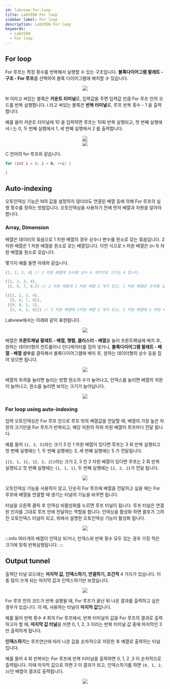 ```yaml
---
id: labview-for-loop
title: LabVIEW For loop
sidebar_label: For loop
description: LabVIEW For loop
keywords:
  - LabVIEW
  - For loop
---
```



## For loop

For 루프는 특정 횟수를 반복해서 실행할 수 있는 구조입니다. **블록다이어그램 팔레트 - 구조 - For 루프**를 선택하여 블록 다이어그램에 배치할 수 있습니다.

<center>
	<img src={useBaseUrl("img/lang/labview/labview-create-for-loop.gif")} />
</center>

N 이라고 써있는 블록은 **카운트 터미널**로, 입력값을 주면 입력값 만큼 For 루프 안의 코드를 반복 실행합니다. i 라고 써있는 블록은 **반복 터미널**로, 루프 반복 횟수 - 1 을 출력합니다.

예를 들어 카운트 터미널에 10 을 입력하면 루프는 10회 반복 실행되고, 첫 번째 실행에서 i 는 0, 두 번째 실행에서 1, 세 번째 실행에서 2 를 출력합니다.

<center>
	<img src={useBaseUrl("img/lang/labview/labview-for-term.png")} />
</center>

<center>
	<img src={useBaseUrl("img/lang/labview/labview-for-example.gif")} />
</center>

C 언어의 for 루프와 같습니다.

```c
for (int i = 0; i < N; ++i) {

}
```

## Auto-indexing

오토인덱싱 기능은 N의 값을 설정하지 않더라도 연결된 배열 등에 의해 For 루프의 실행 횟수를 정하는 방법입니다. 오토인덱싱을 사용하기 전에 먼저 배열과 차원을 알아야 합니다.

### Array, Dimension

배열은 데이터의 묶음으로 1 차원 배열의 경우 상수나 변수를 원소로 갖는 묶음입니다. 2 차원 배열은 1 차원 배열을 원소로 갖는 배열입니다. 이런 식으로 n 차원 배열은 (n-1) 차원 배열을 원소로 갖습니다.

몇가지 예를 들면 아래와 같습니다.

```c
{1, 2, 3, 4} // 1 차원 배열에 숫자형 상수 4 개이므로 크기는 4 입니다.

{{1, 2, 3, 4},
 {5, 6, 7, 8,}} // 2 차원 배열에 1 차원 배열 2 개가 있고, 1 차원 배열은 숫자형 상수 4 개 가 있으므로 크기는 2, 4 입니다.

{{{1, 2, 3, 4},
  {5, 6, 7, 8}},
 {{9, 0, 1, 2},
  {3, 4, 5, 6}}} // 3 차원 배열에 2차원 배열 2 개가 있고, 2 차원 배열에 1 차원 배열 2 개가 있고, 1 차원 배열은 숫자형 상수 4 개 가 있으므로 크기는 2, 2, 4 입니다.
```

Labview에서는 아래와 같이 표현됩니다.

<center>
	<img src={useBaseUrl("img/lang/labview/labview-for-array.png")} />
</center>

배열은 **프론트패널 팔레트 - 배열, 행렬, 클러스터 - 배열**을 눌러 프론트패널에 배치 후, 원하는 데이터형의 컨트롤이나 인디케이터를 집어 넣거나, **블록다이어그램 팔레트 - 배열 - 배열 상수**를 클릭해서 블록다이어그램에 배치 후, 원하는 데이터형의 상수 등을 집어 넣으면 됩니다.

<center>
	<img src={useBaseUrl("img/lang/labview/labview-create-array.gif")} />
</center>

배열의 외곽을 늘리면 늘리는 방향 원소의 수가 늘어나고, 인덱스를 늘리면 배열의 차원이 늘어나고, 원소를 늘리면 보이는 크기가 늘어납니다.

<center>
	<img src={useBaseUrl("img/lang/labview/labview-array-size.gif")} />
</center>

### For loop using auto-indexing

입력 오토인덱싱은 For 루프 안으로 루프 밖의 배열값을 전달할 때, 배열의 가장 높은 차원의 크기만큼 For 루프가 반복되고, 해당 차원의 하위 차원 배열이 루프마다 전달 됩니다.

예를 들어 `{1, 3, 5}`라는 크기 3 인 1 차원 배열이 있다면 루프는 3 회 반복 실행되고 첫 번째 실행에는 1, 두 번째 실행에는 3, 세 번째 실행에는 5 가 전달됩니다.

`{{1, 1, 1}, {2, 2, 2}}`라는 크기 2, 3 인 2 차원 배열이 있다면 루프는 2 회 반복 실행되고 첫 번째 실행에는 `{1, 1, 1}`, 두 번째 실행에는 `{2, 2, 2}`가 전달 됩니다.

<center>
	<img src={useBaseUrl("img/lang/labview/labview-for-autoindexing.gif")} />
</center>

오토인덱싱 기능을 사용하지 않고, 단순히 For 루프에 배열을 전달하고 싶을 때는 For 루프에 배열을 연결할 때 생기는 터널의 기능을 바꾸면 됩니다.

터널을 오른쪽 클릭 후 인덱싱 비활성화를 누르면 루프 터널이 됩니다. 루프 터널은 연결된 인자를 그대로 루프 안에 전달하는 역할을 합니다. 인덱싱을 활성화 하면 괄호가 그려진 오토인덱스 터널이 되고, 위에서 설명한 오토인덱싱 기능이 활성화 됩니다.

<center>
	<img src={useBaseUrl("img/lang/labview/labview-for-tunnel-mode.gif")} />
</center>

:::info
여러개의 배열이 인덱싱 되거나, 인덱스와 반복 횟수 모두 있는 경우 가장 적은 크기에 맞춰 반복실행됩니다.
:::

## Output tunnel

출력단 터널 모드에는 **마지막 값, 인덱스하기, 연결하기, 조건적** 4 가지가 있습니다. 이 중 많이 쓰게 되는 마지막 값과 인덱스하기만 보겠습니다.

<center>
	<img src={useBaseUrl("img/lang/labview/labview-for-tunnel-output.png")} />
</center>

For 루프 안의 코드가 반복 실행될 때, For 루프가 끝난 뒤 나온 결과를 출력하고 싶은 경우가 있습니다. 이 때, 사용하는 터널이 **마지막 값**입니다.

예를 들어 반복 횟수 4 회의 For 루프에서, 반복 터미널의 값을 For 루프의 결과로 출력하고자 할 때, **마지막 값 터널**을 쓰면 0, 1, 2, 3 이라는 반복 터미널 값 중에 마지막인 3 만 출력하게 됩니다.

**인덱스하기**는 루프연산에 따라 나온 값을 순차적으로 저장한 후 배열로 출력하는 터널 입니다.

예를 들어 4 회 반복되는 For 루프에 반복 터미널을 출력하면 0, 1, 2 ,3 이 순차적으로 출력됩니다. 이때 마지막 값으로 하면 3 이 결과가 되고, 인덱스하기를 하면 `{0, 1, 2, 3}`인 배열이 결과로 출력됩니다.

<center>
	<img src={useBaseUrl("img/lang/labview/labview-for-test.gif")} />
</center>
